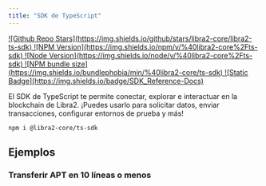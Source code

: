 ```yaml
---
title: "SDK de TypeScript"
---
```




<div className="flex gap-2 mt-6 flex-wrap">
  <a target="_blank" href="https://github.com/libra2org/libra2-ts-sdk">
    ![Github Repo Stars](https://img.shields.io/github/stars/libra2-core/libra2-ts-sdk)
  </a>

  <a target="_blank" href="https://www.npmjs.com/package/@libra2-core/ts-sdk">
    ![NPM Version](https://img.shields.io/npm/v/%40libra2-core%2Fts-sdk)
  </a>

  <a target="_blank" href="https://www.npmjs.com/package/@libra2-core/ts-sdk">
    ![Node Version](https://img.shields.io/node/v/%40libra2-core%2Fts-sdk)
  </a>

  <a target="_blank" href="https://www.npmjs.com/package/@libra2-core/ts-sdk">
    ![NPM bundle size](https://img.shields.io/bundlephobia/min/%40libra2-core/ts-sdk)
  </a>

  <a target="_blank" href="https://libra2-core.github.io/libra2-ts-sdk/@libra2-core/ts-sdk-latest">
    ![Static Badge](https://img.shields.io/badge/SDK_Reference-Docs)
  </a>
</div>

El SDK de TypeScript te permite conectar, explorar e interactuar en la blockchain de Libra2. ¡Puedes usarlo para solicitar datos, enviar transacciones, configurar entornos de prueba y más!

```shellscript npm2yarn
npm i @libra2-core/ts-sdk
```

## Ejemplos

<CardGrid>
  <LinkCard href="/es/build/sdks/ts-sdk/quickstart" title="Inicio Rápido" description="Ve el inicio rápido para obtener una demo funcional en < 5 minutos" />

  <LinkCard href="https://github.com/libra2org/libra2-ts-sdk/tree/main/examples/typescript" title="20+ Ejemplos" description="Explora todos los ejemplos de TypeScript proporcionados en el repositorio del SDK" target="_blank" />

  <LinkCard href="https://github.com/libra2org/libra2-ts-sdk/tree/main/tests/e2e" title="Pruebas Integrales" description="Ve pruebas de extremo a extremo que demuestran cómo usar cada característica del SDK" target="_blank" />
</CardGrid>

### Transferir APT en 10 líneas o menos

<RemoteCodeblock permalink="https://github.com/libra2org/libra2-ts-sdk/blob/bcde1e3af2f09615015c774fb0c2f5206377346e/examples/typescript/simple_transfer.ts#L77-L91" />
